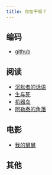 ```yaml
---
title: 你在干嘛？
---
```


## 编码
- [github](https://github.com/zjhou)

## 阅读
- [沉默者的话语](https://book.douban.com/subject/35588433/)
- [生与死](https://book.douban.com/subject/35422223/)
- [机器岛](https://book.douban.com/subject/3198684/)
- [阿勒泰的角落](https://book.douban.com/subject/24922716/)

## 电影
- [我的舅舅](https://movie.douban.com/subject/1400829/)

## 其他
